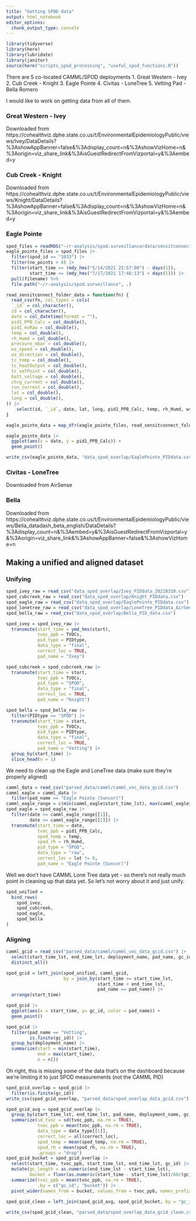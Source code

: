 ```yaml
---
title: "Getting SPOD data"
output: html_notebook
editor_options: 
  chunk_output_type: console
---
```


```r
library(tidyverse)
library(here)
library(lubridate)
library(janitor)
source(here("scripts_spod_processing", "useful_spod_functions.R"))
```

There are 5 co-located CAMML/SPOD deployments
1. Great Western - Ivey
2. Cub Creek - Knight
3. Eagle Pointe
4. Civitas - LoneTree
5. Vetting Pad - Bella Romero

I would like to work on getting data from all of them. 

### Great Western - Ivey

Downloaded from https://cohealthviz.dphe.state.co.us/t/EnvironmentalEpidemiologyPublic/views/Ivey/DataDetails?%3AshowAppBanner=false&%3Adisplay_count=n&%3AshowVizHome=n&%3Aorigin=viz_share_link&%3AisGuestRedirectFromVizportal=y&%3Aembed=y

### Cub Creek - Knight

Downloaded from https://cohealthviz.dphe.state.co.us/t/EnvironmentalEpidemiologyPublic/views/Knight/DataDetails?%3AshowAppBanner=false&%3Adisplay_count=n&%3AshowVizHome=n&%3Aorigin=viz_share_link&%3AisGuestRedirectFromVizportal=y&%3Aembed=y

### Eagle Pointe

```r
spod_files = readRDS("~/r-analysis/spod.surveillance/data/sensitconnect/file_info_table.RDS")
eagle_pointe_files = spod_files |>
  filter(spod_id == "1033") |>
  filter(no_points > 0) |>
  filter(start_time >= (mdy_hms("5/14/2021 22:57:00") - days(1)),
         start_time <= (mdy_hms("7/17/2021 17:46:13") + days(1))) |>
  pull(filename) %>%
  file.path("~/r-analysis/spod.surveillance", .)

read_sensitconnect_folder_data = function(fn) {
  read_csv(fn, col_types = cols(
  `_id` = col_character(),
  id = col_character(),
  date = col_datetime(format = ""),
  pid1_PPB_Calc = col_double(),
  pid1_mvRaw = col_double(),
  temp = col_double(),
  rh_Humd = col_double(),
  pressure_mbar = col_double(),
  ws_speed = col_double(),
  ws_direction = col_double(),
  tc_temp = col_double(),
  tc_heatOutput = col_double(),
  tc_setPoint = col_double(),
  batt_voltage = col_double(),
  chrg_current = col_double(),
  run_current = col_double(),
  lat = col_double(),
  long = col_double(),
)) |>
    select(id, `_id`, date, lat, long, pid1_PPB_Calc, temp, rh_Humd, ws_speed, ws_direction)
}

eagle_pointe_data = map_dfr(eagle_pointe_files, read_sensitconnect_folder_data)
```

```r
eagle_pointe_data |>
  ggplot(aes(x = date, y = pid1_PPB_Calc)) + 
  geom_point()
```

```r
write_csv(eagle_pointe_data, "data_spod_overlap/EaglePointe_PIDdata.csv")
```

### Civitas - LoneTree

Downloaded from AirSense

### Bella

Downloaded from https://cohealthviz.dphe.state.co.us/t/EnvironmentalEpidemiologyPublic/views/Bella_datadash_beta_english/DataDetails?%3Adisplay_count=n&%3Aembed=y&%3AisGuestRedirectFromVizportal=y&%3Aorigin=viz_share_link&%3AshowAppBanner=false&%3AshowVizHome=n

## Making a unified and aligned dataset

### Unifying
 
```r
spod_ivey_raw = read_csv("data_spod_overlap/Ivey_PIDdata_20210310.csv")
spod_cubcreek_raw = read_csv("data_spod_overlap/Knight_PIDdata.csv")
spod_eagle_raw = read_csv("data_spod_overlap/EaglePointe_PIDdata.csv")
spod_lonetree_raw = read_csv("data_spod_overlap/LoneTree_PIDdata_AirSense.csv")
spod_bella_raw = read_csv("data_spod_overlap/Bella_PID_data.csv")

spod_ivey = spod_ivey_raw |>
  transmute(start_time = ymd_hms(start),
            tvoc_ppb = TVOCs,
            pid_type = PIDtype,
            data_type = "final",
            correct_loc = TRUE,
            pad_name = "Ivey")

spod_cubcreek = spod_cubcreek_raw |>
  transmute(start_time = start,
            tvoc_ppb = TVOCs,
            pid_type = "SPOD",
            data_type = "final",
            correct_loc = TRUE,
            pad_name = "Knight")

spod_bella = spod_bella_raw |>
  filter(PIDtype == "SPOD") |>
  transmute(start_time = start,
            tvoc_ppb = TVOCs,
            pid_type = PIDtype,
            data_type = "final",
            correct_loc = TRUE,
            pad_name = "Vetting") |>
  group_by(start_time) |>
  slice_head(n = 1)
```


We need to clean up the Eagle and LoneTree data (make sure they're properly aligned)

```r
camml_data = read_csv("parsed_data/camml/camml_voc_data_gcid.csv")
camml_eagle = camml_data |>
  filter(pad_name == "Eagle Pointe (Suncor)")
camml_eagle_range = c(min(camml_eagle$start_time_lst), max(camml_eagle$end_time_lst))
spod_eagle = spod_eagle_raw |>
  filter(date >= camml_eagle_range[[1]],
         date <= camml_eagle_range[[2]]) |>
  transmute(start_time = date,
            tvoc_ppb = pid1_PPB_Calc,
            spod_temp = temp,
            spod_rh = rh_Humd,
            pid_type = "SPOD",
            data_type = "raw",
            correct_loc = lat != 0,
            pad_name = "Eagle Pointe (Suncor)")
```

Well we don't have CAMML Lone Tree data yet - so there's not really much point in cleaning up that 
data yet. So let's not worry about it and just unify. 

```r
spod_unified = 
  bind_rows(
    spod_ivey,
    spod_cubcreek,
    spod_eagle,
    spod_bella
)
```

### Aligning

```r
camml_gcid = read_csv("parsed_data/camml/camml_voc_data_gcid.csv") |>
  select(start_time_lst, end_time_lst, deployment_name, pad_name, gc_id) |>
  distinct_all()

spod_gcid = left_join(spod_unified, camml_gcid, 
                      by = join_by(start_time >= start_time_lst, 
                                   start_time < end_time_lst,
                                   pad_name == pad_name)) |>
  arrange(start_time)
```

```r
spod_gcid |>
  ggplot(aes(x = start_time, y= gc_id, color = pad_name)) + 
  geom_point()
```

```r
spod_gcid |>
  filter(pad_name == "Vetting",
         is.finite(gc_id)) |>
  group_by(deployment_name) |>
  summarize(start = min(start_time),
            end = max(start_time),
            n = n())
```

Oh right, this is missing some of the data that's on the dashboard because we're limiting it to just
SPOD measurements (not the CAMML PID)

```r
spod_gcid_overlap = spod_gcid |>
  filter(is.finite(gc_id))
write_csv(spod_gcid_overlap, "parsed_data/spod_overlap_data_gcid.csv")
```

```r
spod_gcid_avg = spod_gcid_overlap |>
  group_by(start_time_lst, end_time_lst, pad_name, deployment_name, gc_id) |>
  summarize(sd_tvoc = sd(tvoc_ppb, na.rm = TRUE),
            tvoc_ppb = mean(tvoc_ppb, na.rm = TRUE),
            data_type = data_type[[1]],
            correct_loc = all(correct_loc),
            spod_temp = mean(spod_temp, na.rm = TRUE),
            spod_rh = mean(spod_rh, na.rm = TRUE),
            .groups = "drop")
spod_gcid_bucket = spod_gcid_overlap |>
  select(start_time, tvoc_ppb, start_time_lst, end_time_lst, gc_id) |>
  mutate(gc_length = as.numeric(end_time_lst - start_time_lst),
         bucket = floor(as.numeric(start_time - start_time_lst)/60/(gc_length/9))+1) |>
  summarize(tvoc_ppb = mean(tvoc_ppb, na.rm = TRUE),
            .by = c("gc_id", "bucket")) |>
  pivot_wider(names_from = bucket, values_from = tvoc_ppb, names_prefix = "tvoc_ppb_")
  
spod_gcid_clean = left_join(spod_gcid_avg, spod_gcid_bucket, by = "gc_id")

```

```r
write_csv(spod_gcid_clean, "parsed_data/spod_overlap_data_gcid_clean.csv")

```




